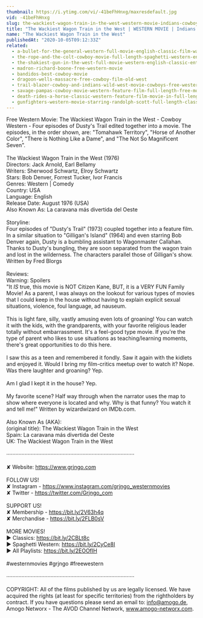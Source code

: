 ```yaml
---
thumbnail: https://i.ytimg.com/vi/-41beFhHnxg/maxresdefault.jpg
vid: -41beFhHnxg
slug: the-wackiest-wagon-train-in-the-west-western-movie-indians-cowboy-film-full-length
title: "The Wackiest Wagon Train in the West | WESTERN MOVIE | Indians | Cowboy Film | Full Length"
name: "The Wackiest Wagon Train in the West"
publishedAt: "2020-10-05T09:12:33Z"
related:
  - a-bullet-for-the-general-western-full-movie-english-classic-film-watchfree-cowboyfilm
  - the-rope-and-the-colt-cowboy-movie-full-length-spaghetti-western-english-free-full-westerns
  - the-shakiest-gun-in-the-west-full-movie-western-english-classic-entire-film-full-free-movies
  - madron-richard-boone-free-western-movie
  - bandidos-best-cowboy-movie
  - dragoon-wells-massacre-free-cowboy-film-old-west
  - trail-blazer-cowboy-and-indians-wild-west-movie-cowboys-free-western-english
  - savage-pampas-cowboy-movie-western-feature-film-full-length-free-movies-on-youtube
  - death-rides-a-horse-classic-western-feature-film-movie-in-full-length-full-movies-for-free
  - gunfighters-western-movie-starring-randolph-scott-full-length-classic-feature-film-english
---
```


Free Western Movie: The Wackiest Wagon Train in the West - Cowboy Western - Four episodes of Dusty's Trail edited together into a movie. The episodes, in the order shown, are: "Tomahawk Territory", "Horse of Another Color", "There is Nothing Like a Dame", and "The Not So Magnificent Seven". <br />
<br />
The Wackiest Wagon Train in the West (1976)<br />
Directors: Jack Arnold, Earl Bellamy<br />
Writers: Sherwood Schwartz, Elroy Schwartz <br />
Stars: Bob Denver, Forrest Tucker, Ivor Francis <br />
Genres: Western | Comedy <br />
Country: USA<br />
Language: English<br />
Release Date: August 1976 (USA) <br />
Also Known As: La caravana más divertida del Oeste <br />
<br />
Storyline:<br />
Four episodes of "Dusty's Trail" (1973) coupled together into a feature film. In a similar situation to "Gilligan's Island" (1964) and even starring Bob Denver again, Dusty is a bumbling assistant to Wagonmaster Callahan. Thanks to Dusty's bungling, they are soon separated from the wagon train and lost in the wilderness. The characters parallel those of Gilligan's show. Written by Fred Blorgs<br />
<br />
Reviews:<br />
Warning: Spoilers<br />
"It *IS* true, this movie is NOT Citizen Kane, BUT, it is a VERY FUN Family Movie! As a parent, I was always on the lookout for various types of movies that I could keep in the house without having to explain explicit sexual situations, violence, foul language, ad nauseum.<br />
<br />
This is light fare, silly, vastly amusing even lots of groaning! You can watch it with the kids, with the grandparents, with your favorite religious leader totally without embarrassment. It's a feel-good type movie. If you're the type of parent who likes to use situations as teaching/learning moments, there's great opportunities to do this here.<br />
<br />
I saw this as a teen and remembered it fondly. Saw it again with the kidlets and enjoyed it. Would I bring my film-critics meetup over to watch it? Nope. Was there laughter and groaning? Yep.<br />
<br />
Am I glad I kept it in the house? Yep.<br />
<br />
My favorite scene? Half way through when the narrator uses the map to show where everyone is located and why. Why is that funny? You watch it and tell me!" Written by wizardwizard on IMDb.com.<br />
<br />
Also Known As (AKA):<br />
(original title): The Wackiest Wagon Train in the West<br />
Spain: La caravana más divertida del Oeste<br />
UK: The Wackiest Wagon Train in the West<br />
<br />
····················································································<br />
<br />
✘ Website: https://www.grjngo.com<br />
<br />
FOLLOW US!<br />
✘ Instagram - https://www.instagram.com/grjngo_westernmovies<br />
✘ Twitter - https://twitter.com/Grjngo_com<br />
<br />
SUPPORT US!<br />
✘ Membership - https://bit.ly/2V63h4q<br />
✘ Merchandise - https://bit.ly/2FLB0sV<br />
<br />
MORE MOVIES! <br />
► Classics: https://bit.ly/2CBLt8c <br />
► Spaghetti Western: https://bit.ly/2CyCe8I <br />
► All Playlists: https://bit.ly/2EOOfIH <br />
<br />
#westernmovies #grjngo #freewestern<br />
<br />
····················································································<br />
<br />
COPYRIGHT: All of the films published by us are legally licensed. We have acquired the rights (at least for specific territories) from the rightholders by contract. If you have questions please send an email to: info@amogo.de, Amogo Networx - The AVOD Channel Network, www.amogo-networx.com.